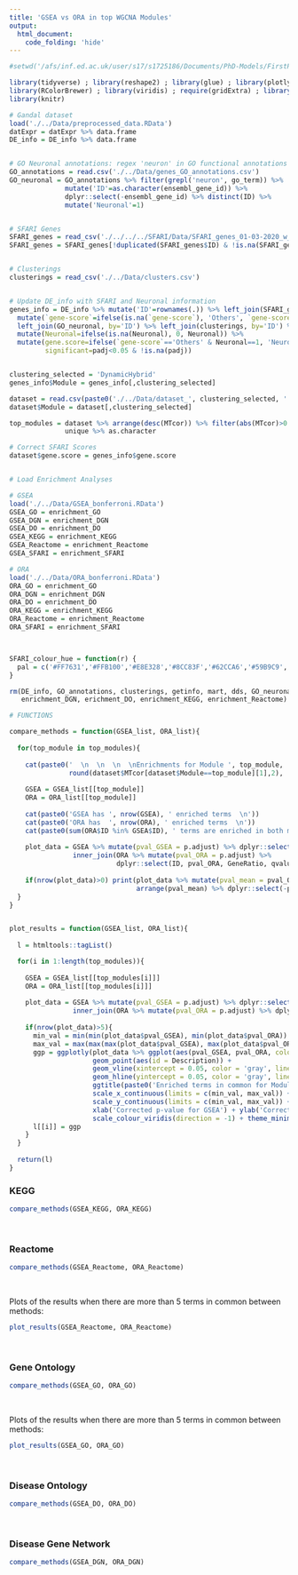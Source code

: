 ```yaml
---
title: 'GSEA vs ORA in top WGCNA Modules'
output:
  html_document:
    code_folding: 'hide'
---
```


```r
#setwd('/afs/inf.ed.ac.uk/user/s17/s1725186/Documents/PhD-Models/FirstPUModel/RMarkdowns')

library(tidyverse) ; library(reshape2) ; library(glue) ; library(plotly) ; library(dendextend)
library(RColorBrewer) ; library(viridis) ; require(gridExtra) ; library(GGally)
library(knitr)

```

```r

# Gandal dataset
load('./../Data/preprocessed_data.RData')
datExpr = datExpr %>% data.frame
DE_info = DE_info %>% data.frame


# GO Neuronal annotations: regex 'neuron' in GO functional annotations and label the genes that make a match as neuronal
GO_annotations = read.csv('./../Data/genes_GO_annotations.csv')
GO_neuronal = GO_annotations %>% filter(grepl('neuron', go_term)) %>% 
              mutate('ID'=as.character(ensembl_gene_id)) %>% 
              dplyr::select(-ensembl_gene_id) %>% distinct(ID) %>%
              mutate('Neuronal'=1)


# SFARI Genes
SFARI_genes = read_csv('./../../../SFARI/Data/SFARI_genes_01-03-2020_w_ensembl_IDs.csv')
SFARI_genes = SFARI_genes[!duplicated(SFARI_genes$ID) & !is.na(SFARI_genes$ID),]


# Clusterings
clusterings = read_csv('./../Data/clusters.csv')


# Update DE_info with SFARI and Neuronal information
genes_info = DE_info %>% mutate('ID'=rownames(.)) %>% left_join(SFARI_genes, by='ID') %>% 
  mutate(`gene-score`=ifelse(is.na(`gene-score`), 'Others', `gene-score`)) %>%
  left_join(GO_neuronal, by='ID') %>% left_join(clusterings, by='ID') %>%
  mutate(Neuronal=ifelse(is.na(Neuronal), 0, Neuronal)) %>%
  mutate(gene.score=ifelse(`gene-score`=='Others' & Neuronal==1, 'Neuronal', `gene-score`), 
         significant=padj<0.05 & !is.na(padj))


clustering_selected = 'DynamicHybrid'
genes_info$Module = genes_info[,clustering_selected]

dataset = read.csv(paste0('./../Data/dataset_', clustering_selected, '.csv'))
dataset$Module = dataset[,clustering_selected]

top_modules = dataset %>% arrange(desc(MTcor)) %>% filter(abs(MTcor)>0.9) %>% dplyr::pull(Module) %>% 
              unique %>% as.character

# Correct SFARI Scores
dataset$gene.score = genes_info$gene.score


# Load Enrichment Analyses

# GSEA
load('./../Data/GSEA_bonferroni.RData')
GSEA_GO = enrichment_GO
GSEA_DGN = enrichment_DGN
GSEA_DO = enrichment_DO
GSEA_KEGG = enrichment_KEGG
GSEA_Reactome = enrichment_Reactome
GSEA_SFARI = enrichment_SFARI

# ORA
load('./../Data/ORA_bonferroni.RData')
ORA_GO = enrichment_GO
ORA_DGN = enrichment_DGN
ORA_DO = enrichment_DO
ORA_KEGG = enrichment_KEGG
ORA_Reactome = enrichment_Reactome
ORA_SFARI = enrichment_SFARI



SFARI_colour_hue = function(r) {
  pal = c('#FF7631','#FFB100','#E8E328','#8CC83F','#62CCA6','#59B9C9','#b3b3b3','#808080','gray','#d9d9d9')[r]
}

rm(DE_info, GO_annotations, clusterings, getinfo, mart, dds, GO_neuronal, enrichment_GO, enrichment_DO,
   enrichment_DGN, erichment_DO, enrichment_KEGG, enrichment_Reactome)
```

```r
# FUNCTIONS

compare_methods = function(GSEA_list, ORA_list){
  
  for(top_module in top_modules){
  
    cat(paste0('  \n  \n  \n  \nEnrichments for Module ', top_module, ' (MTcor=', 
               round(dataset$MTcor[dataset$Module==top_module][1],2), '):  \n  \n'))
    
    GSEA = GSEA_list[[top_module]]
    ORA = ORA_list[[top_module]]
    
    cat(paste0('GSEA has ', nrow(GSEA), ' enriched terms  \n'))
    cat(paste0('ORA has  ', nrow(ORA), ' enriched terms  \n'))
    cat(paste0(sum(ORA$ID %in% GSEA$ID), ' terms are enriched in both methods  \n'))
    
    plot_data = GSEA %>% mutate(pval_GSEA = p.adjust) %>% dplyr::select(ID, Description, NES, pval_GSEA) %>%
                inner_join(ORA %>% mutate(pval_ORA = p.adjust) %>% 
                           dplyr::select(ID, pval_ORA, GeneRatio, qvalue), by = 'ID') 
    
    if(nrow(plot_data)>0) print(plot_data %>% mutate(pval_mean = pval_ORA + pval_GSEA) %>% 
                                arrange(pval_mean) %>% dplyr::select(-pval_mean) %>% kable)
  } 
}


plot_results = function(GSEA_list, ORA_list){
  
  l = htmltools::tagList()

  for(i in 1:length(top_modules)){
    
    GSEA = GSEA_list[[top_modules[i]]]
    ORA = ORA_list[[top_modules[i]]]
    
    plot_data = GSEA %>% mutate(pval_GSEA = p.adjust) %>% dplyr::select(ID, Description, NES, pval_GSEA) %>%
                inner_join(ORA %>% mutate(pval_ORA = p.adjust) %>% dplyr::select(ID, pval_ORA), by = 'ID')
    
    if(nrow(plot_data)>5){
      min_val = min(min(plot_data$pval_GSEA), min(plot_data$pval_ORA))
      max_val = max(max(max(plot_data$pval_GSEA), max(plot_data$pval_ORA)),0.05)
      ggp = ggplotly(plot_data %>% ggplot(aes(pval_GSEA, pval_ORA, color = NES)) + 
                     geom_point(aes(id = Description)) + 
                     geom_vline(xintercept = 0.05, color = 'gray', linetype = 'dotted') + 
                     geom_hline(yintercept = 0.05, color = 'gray', linetype = 'dotted') + 
                     ggtitle(paste0('Enriched terms in common for Module ', top_modules[i])) +
                     scale_x_continuous(limits = c(min_val, max_val)) + 
                     scale_y_continuous(limits = c(min_val, max_val)) + 
                     xlab('Corrected p-value for GSEA') + ylab('Corrected p-value for ORA') +
                     scale_colour_viridis(direction = -1) + theme_minimal() + coord_fixed())
      l[[i]] = ggp
    }
  }
  
  return(l)
}

```

### KEGG

```r

compare_methods(GSEA_KEGG, ORA_KEGG)

```
<br>

### Reactome

```r

compare_methods(GSEA_Reactome, ORA_Reactome)

```
<br>

Plots of the results when there are more than 5 terms in common between methods:
```r

plot_results(GSEA_Reactome, ORA_Reactome)

```
<br>

### Gene Ontology

```r

compare_methods(GSEA_GO, ORA_GO)

```
<br>

Plots of the results when there are more than 5 terms in common between methods:
```r

plot_results(GSEA_GO, ORA_GO)

```
<br>

### Disease Ontology

```r

compare_methods(GSEA_DO, ORA_DO)

```
<br>

### Disease Gene Network

```r

compare_methods(GSEA_DGN, ORA_DGN)

```
<br><br>
